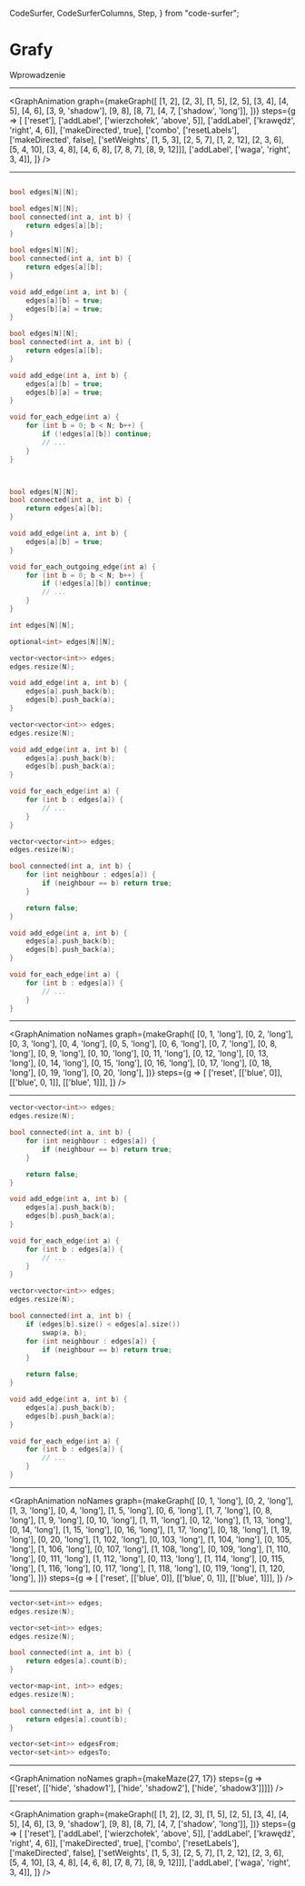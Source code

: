   CodeSurfer,
  CodeSurferColumns,
  Step,
} from "code-surfer";


# Grafy

Wprowadzenie

---

<GraphAnimation
graph={makeGraph([
    [1, 2],
    [2, 3],
    [1, 5],
    [2, 5],
    [3, 4],
    [4, 5],
    [4, 6],
    [3, 9, 'shadow'],
    [9, 8],
    [8, 7],
    [4, 7, ['shadow', 'long']],
])}
steps={g => [
    ['reset'],
    ['addLabel', ['wierzchołek', 'above', 5]],
    ['addLabel', ['krawędź', 'right', 4, 6]],
    ['makeDirected', true],
    ['combo',
        ['resetLabels'],
        ['makeDirected', false],
        ['setWeights',
            [1, 5, 3],
            [2, 5, 7],
            [1, 2, 12],
            [2, 3, 6],
            [5, 4, 10],
            [3, 4, 8],
            [4, 6, 8],
            [7, 8, 7],
            [8, 9, 12]]],
    ['addLabel', ['waga', 'right', 3, 4]],
]} />

---

<CodeSurfer>

```cpp title="Reprezentowanie grafów"

```

```cpp title="Reprezentowanie grafów" subtitle="Macierz sąsiedztwa"
bool edges[N][N];
```

```cpp title="Reprezentowanie grafów" subtitle="Macierz sąsiedztwa"
bool edges[N][N];
bool connected(int a, int b) {
    return edges[a][b];
}
```

```cpp title="Reprezentowanie grafów" subtitle="Macierz sąsiedztwa"
bool edges[N][N];
bool connected(int a, int b) {
    return edges[a][b];
}

void add_edge(int a, int b) {
    edges[a][b] = true;
    edges[b][a] = true;
}
```

```cpp title="Reprezentowanie grafów" subtitle="Macierz sąsiedztwa"
bool edges[N][N];
bool connected(int a, int b) {
    return edges[a][b];
}

void add_edge(int a, int b) {
    edges[a][b] = true;
    edges[b][a] = true;
}

void for_each_edge(int a) {
    for (int b = 0; b < N; b++) {
        if (!edges[a][b]) continue;
        // ...
    }
}
```

```diff 1[11:16] title="Reprezentowanie grafów" subtitle="Macierz sąsiedztwa"

```

```diff title="Reprezentowanie grafów" subtitle="Macierz sąsiedztwa"

```

```cpp 1:15 title="Reprezentowanie grafów" subtitle="Macierz sąsiedztwa (graf skierowany)"
bool edges[N][N];
bool connected(int a, int b) {
    return edges[a][b];
}

void add_edge(int a, int b) {
    edges[a][b] = true;
}

void for_each_outgoing_edge(int a) {
    for (int b = 0; b < N; b++) {
        if (!edges[a][b]) continue;
        // ...
    }
}
```

```cpp 1[1:3] title="Reprezentowanie grafów" subtitle="Macierz sąsiedztwa (graf ważony)"
int edges[N][N];
```

```cpp 1[1:13] title="Reprezentowanie grafów" subtitle="Macierz sąsiedztwa (graf ważony)"
optional<int> edges[N][N];
```

```cpp title="Reprezentowanie grafów" subtitle="Listy sąsiedztwa"
vector<vector<int>> edges;
edges.resize(N);

void add_edge(int a, int b) {
    edges[a].push_back(b);
    edges[b].push_back(a);
}
```

```cpp title="Reprezentowanie grafów" subtitle="Listy sąsiedztwa"
vector<vector<int>> edges;
edges.resize(N);

void add_edge(int a, int b) {
    edges[a].push_back(b);
    edges[b].push_back(a);
}

void for_each_edge(int a) {
    for (int b : edges[a]) {
        // ...
    }
}
```

```cpp title="Reprezentowanie grafów" subtitle="Listy sąsiedztwa"
vector<vector<int>> edges;
edges.resize(N);

bool connected(int a, int b) {
    for (int neighbour : edges[a]) {
        if (neighbour == b) return true;
    }

    return false;
}

void add_edge(int a, int b) {
    edges[a].push_back(b);
    edges[b].push_back(a);
}

void for_each_edge(int a) {
    for (int b : edges[a]) {
        // ...
    }
}
```
</CodeSurfer>

---

<GraphAnimation noNames
graph={makeGraph([
    [0, 1, 'long'],
    [0, 2, 'long'],
    [0, 3, 'long'],
    [0, 4, 'long'],
    [0, 5, 'long'],
    [0, 6, 'long'],
    [0, 7, 'long'],
    [0, 8, 'long'],
    [0, 9, 'long'],
    [0, 10, 'long'],
    [0, 11, 'long'],
    [0, 12, 'long'],
    [0, 13, 'long'],
    [0, 14, 'long'],
    [0, 15, 'long'],
    [0, 16, 'long'],
    [0, 17, 'long'],
    [0, 18, 'long'],
    [0, 19, 'long'],
    [0, 20, 'long'],
])}
steps={g => [
    ['reset', [['blue', 0]], [['blue', 0, 1]], [['blue', 1]]],
]} />

---

<CodeSurfer>

```cpp 4:10 title="Reprezentowanie grafów" subtitle="Listy sąsiedztwa"
vector<vector<int>> edges;
edges.resize(N);

bool connected(int a, int b) {
    for (int neighbour : edges[a]) {
        if (neighbour == b) return true;
    }

    return false;
}

void add_edge(int a, int b) {
    edges[a].push_back(b);
    edges[b].push_back(a);
}

void for_each_edge(int a) {
    for (int b : edges[a]) {
        // ...
    }
}
```

```cpp title="Reprezentowanie grafów" subtitle="Listy sąsiedztwa"
vector<vector<int>> edges;
edges.resize(N);

bool connected(int a, int b) {
    if (edges[b].size() < edges[a].size())
        swap(a, b);
    for (int neighbour : edges[a]) {
        if (neighbour == b) return true;
    }

    return false;
}

void add_edge(int a, int b) {
    edges[a].push_back(b);
    edges[b].push_back(a);
}

void for_each_edge(int a) {
    for (int b : edges[a]) {
        // ...
    }
}
```

</CodeSurfer>

---

<GraphAnimation noNames
graph={makeGraph([
    [0, 1, 'long'],
    [0, 2, 'long'],
    [1, 3, 'long'],
    [0, 4, 'long'],
    [1, 5, 'long'],
    [0, 6, 'long'],
    [1, 7, 'long'],
    [0, 8, 'long'],
    [1, 9, 'long'],
    [0, 10, 'long'],
    [1, 11, 'long'],
    [0, 12, 'long'],
    [1, 13, 'long'],
    [0, 14, 'long'],
    [1, 15, 'long'],
    [0, 16, 'long'],
    [1, 17, 'long'],
    [0, 18, 'long'],
    [1, 19, 'long'],
    [0, 20, 'long'],
    [1, 102, 'long'],
    [0, 103, 'long'],
    [1, 104, 'long'],
    [0, 105, 'long'],
    [1, 106, 'long'],
    [0, 107, 'long'],
    [1, 108, 'long'],
    [0, 109, 'long'],
    [1, 110, 'long'],
    [0, 111, 'long'],
    [1, 112, 'long'],
    [0, 113, 'long'],
    [1, 114, 'long'],
    [0, 115, 'long'],
    [1, 116, 'long'],
    [0, 117, 'long'],
    [1, 118, 'long'],
    [0, 119, 'long'],
    [1, 120, 'long'],
])}
steps={g => [
    ['reset', [['blue', 0]], [['blue', 0, 1]], [['blue', 1]]],
]} />

---

<CodeSurfer>

```cpp title="Reprezentowanie grafów" subtitle="Listy sąsiedztwa"
vector<set<int>> edges;
edges.resize(N);
```

```cpp title="Reprezentowanie grafów" subtitle="Listy sąsiedztwa"
vector<set<int>> edges;
edges.resize(N);

bool connected(int a, int b) {
    return edges[a].count(b);
}
```

```cpp 1[8:20] title="Reprezentowanie grafów" subtitle="Listy sąsiedztwa (graf ważony)"
vector<map<int, int>> edges;
edges.resize(N);

bool connected(int a, int b) {
    return edges[a].count(b);
}
```

```cpp title="Reprezentowanie grafów" subtitle="Listy sąsiedztwa (graf skierowany)"
vector<set<int>> edgesFrom;
vector<set<int>> edgesTo;
```

</CodeSurfer>

---

<GraphAnimation noNames graph={makeMaze(27, 17)}
steps={g => [['reset', [['hide', 'shadow1'], ['hide', 'shadow2'], ['hide', 'shadow3']]]]} />

---

<GraphAnimation
graph={makeGraph([
    [1, 2],
    [2, 3],
    [1, 5],
    [2, 5],
    [3, 4],
    [4, 5],
    [4, 6],
    [3, 9, 'shadow'],
    [9, 8],
    [8, 7],
    [4, 7, ['shadow', 'long']],
])}
steps={g => [
    ['reset'],
    ['addLabel', ['wierzchołek', 'above', 5]],
    ['addLabel', ['krawędź', 'right', 4, 6]],
    ['makeDirected', true],
    ['combo',
        ['resetLabels'],
        ['makeDirected', false],
        ['setWeights',
            [1, 5, 3],
            [2, 5, 7],
            [1, 2, 12],
            [2, 3, 6],
            [5, 4, 10],
            [3, 4, 8],
            [4, 6, 8],
            [7, 8, 7],
            [8, 9, 12]]],
    ['addLabel', ['waga', 'right', 3, 4]],
]} />
